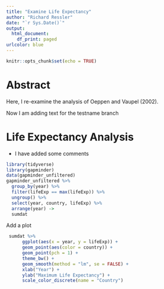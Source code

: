 ```yaml
---
title: "Examine Life Expectancy"
author: "Richard Ressler"
date: "`r Sys.Date()`"
output:
  html_document:
    df_print: paged
urlcolor: blue
---
```


```r
knitr::opts_chunk$set(echo = TRUE)
```

# Abstract

Here, I re-examine the analysis of Oeppen and Vaupel (2002).

Now I am adding text for the testname branch


# Life Expectancy Analysis

- I have added some comments
```r
library(tidyverse)
library(gapminder)
data(gapminder_unfiltered)
gapminder_unfiltered %>% 
  group_by(year) %>% 
  filter(lifeExp == max(lifeExp)) %>% 
  ungroup() %>% 
  select(year, country, lifeExp) %>% 
  arrange(year) ->
  sumdat
```
Add a plot
```r
 sumdat %>%
      ggplot(aes(x = year, y = lifeExp)) +
      geom_point(aes(color = country)) +
      geom_point(pch = 1) + 
      theme_bw() +
      geom_smooth(method = "lm", se = FALSE) +
      xlab("Year") +
      ylab("Maximum Life Expectancy") +
      scale_color_discrete(name = "Country")

```

